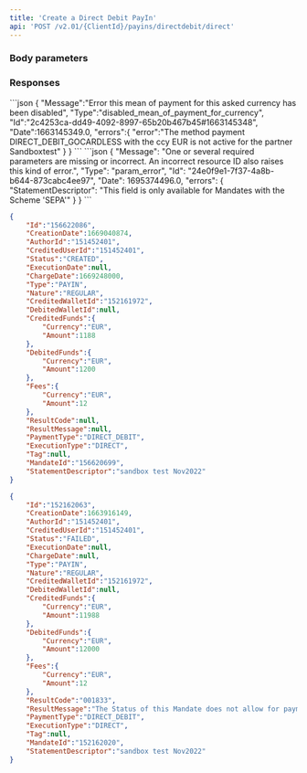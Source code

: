 ```yaml
---
title: 'Create a Direct Debit PayIn'  
api: 'POST /v2.01/{ClientId}/payins/directdebit/direct'  
---
```


  

### Body parameters  

<AuthorId />  

<CreditedUserId />  

<CreditedWalletId />  

<DebitedFunds11 />  

<Fees10 />  

<Tag />  

<MandateId />  

<StatementDescriptor1 />  

<ProfilingAttemptReference />  

### Responses  

<AccordionGroup><Accordion title="200">  

<IdResponse />  

<CreationDateResponse />  

<AuthorIdResponse />  

<CreditedUserIdResponse />  

<Status2Response />  

<ExecutionDateResponse />  

<ChargeDateResponse />  

<TypeResponse />  

<NatureResponse />  

<CreditedWalletIdResponse />  

<DebitedWalletId1Response />  

<CreditedFunds5Response />  

<DebitedFunds7Response />  

<Fees4Response />  

<ResultCodeResponse />  

<ResultMessageResponse />  

<PaymentType2Response />  

<ExecutionTypeResponse />  

<Tag2Response />  

<MandateIdResponse />  

<StatementDescriptorResponse /></Accordion><Accordion title="200 - Failed due to invalid mandate status">  

<IdResponse />  

<CreationDateResponse />  

<AuthorIdResponse />  

<CreditedUserIdResponse />  

<Status2Response />  

<ExecutionDateResponse />  

<ChargeDateResponse />  

<TypeResponse />  

<NatureResponse />  

<CreditedWalletIdResponse />  

<DebitedWalletId1Response />  

<CreditedFunds5Response />  

<DebitedFunds7Response />  

<Fees4Response />  

<ResultCodeResponse />  

<ResultMessageResponse />  

<PaymentType2Response />  

<ExecutionTypeResponse />  

<TagResponse />  

<MandateIdResponse />  

<StatementDescriptor1Response />

</Accordion>

</AccordionGroup>  
<AccordionGroup>  

<Accordion title="400 - Payment method not activated">
```json  
{
    "Message":"Error this mean of payment for this asked currency has been disabled",
    "Type":"disabled_mean_of_payment_for_currency",
    "Id":"2c4253ca-dd49-4092-8997-65b20b467b45#1663145348",
    "Date":1663145349.0,
    "errors":{
        "error":"The method payment DIRECT_DEBIT_GOCARDLESS with the ccy EUR is not active for the partner Sandboxtest"
    }
}  
 ```  
</Accordion>
<Accordion title="400 - Statement descriptor not available for BACS Direct Debit ">
```json 
{
    "Message": "One or several required parameters are missing or incorrect. An incorrect resource ID also raises this kind of error.",
    "Type": "param_error",
    "Id": "24e0f9e1-7f37-4a8b-b644-873cabc4ee97",
    "Date": 1695374496.0,
    "errors": {
        "StatementDescriptor": "This field is only available for Mandates with the Scheme 'SEPA'"
    }
}  
 ```  
</Accordion>

</AccordionGroup>  

<ResponseExample>  

```json 200  
{
    "Id":"156622086",
    "CreationDate":1669040874,
    "AuthorId":"151452401",
    "CreditedUserId":"151452401",
    "Status":"CREATED",
    "ExecutionDate":null,
    "ChargeDate":1669248000,
    "Type":"PAYIN",
    "Nature":"REGULAR",
    "CreditedWalletId":"152161972",
    "DebitedWalletId":null,
    "CreditedFunds":{
        "Currency":"EUR",
        "Amount":1188
    },
    "DebitedFunds":{
        "Currency":"EUR",
        "Amount":1200
    },
    "Fees":{
        "Currency":"EUR",
        "Amount":12
    },
    "ResultCode":null,
    "ResultMessage":null,
    "PaymentType":"DIRECT_DEBIT",
    "ExecutionType":"DIRECT",
    "Tag":null,
    "MandateId":"156620699",
    "StatementDescriptor":"sandbox test Nov2022"
}  
 ```  

```json 200 - Failed due to invalid mandate status  
{
    "Id":"152162063",
    "CreationDate":1663916149,
    "AuthorId":"151452401",
    "CreditedUserId":"151452401",
    "Status":"FAILED",
    "ExecutionDate":null,
    "ChargeDate":null,
    "Type":"PAYIN",
    "Nature":"REGULAR",
    "CreditedWalletId":"152161972",
    "DebitedWalletId":null,
    "CreditedFunds":{
        "Currency":"EUR",
        "Amount":11988
    },
    "DebitedFunds":{
        "Currency":"EUR",
        "Amount":12000
    },
    "Fees":{
        "Currency":"EUR",
        "Amount":12
    },
    "ResultCode":"001833",
    "ResultMessage":"The Status of this Mandate does not allow for payments",
    "PaymentType":"DIRECT_DEBIT",
    "ExecutionType":"DIRECT",
    "Tag":null,
    "MandateId":"152162020",
    "StatementDescriptor":"sandbox test Nov2022"
}  
 ```  

</ResponseExample>  

<RequestExample>  
    <RestCreateADirectDirectDebitPayin />
    <CreateDirectDirectDebitPayinPhp />
    <NodeCreateDirectDirectDebitPayin />
    <RubyCreateDirectDirectDebitPayin />
    <JavaCreateDirectDirectDebitPayin />
    <PythonCreateDirectDirectDebitPayin />
</RequestExample>